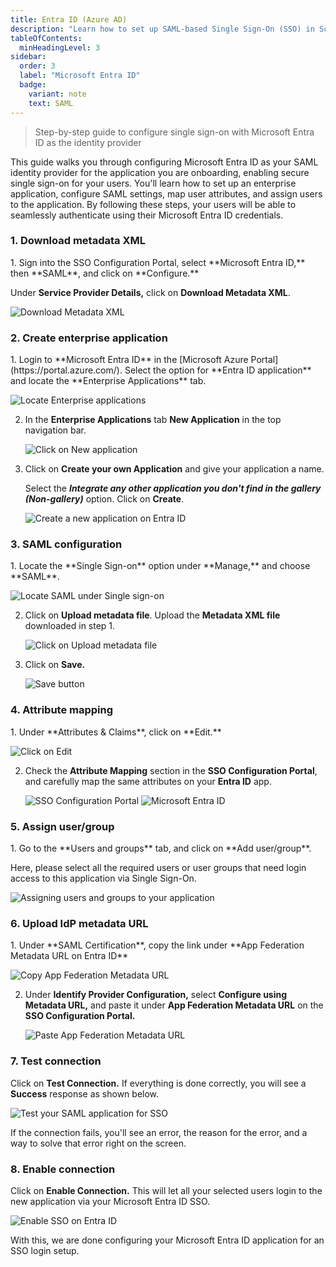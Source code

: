 ```yaml
---
title: Entra ID (Azure AD)
description: "Learn how to set up SAML-based Single Sign-On (SSO) in Scalekit using Microsoft Entra ID (Azure AD), with step-by-step instructions for enterprise application configuration."
tableOfContents:
  minHeadingLevel: 3
sidebar:
  order: 3
  label: "Microsoft Entra ID"
  badge:
    variant: note
    text: SAML
---
```



> Step-by-step guide to configure single sign-on with Microsoft Entra ID as the identity provider

This guide walks you through configuring Microsoft Entra ID as your SAML identity provider for the application you are onboarding, enabling secure single sign-on for your users. You'll learn how to set up an enterprise application, configure SAML settings, map user attributes, and assign users to the application. By following these steps, your users will be able to seamlessly authenticate using their Microsoft Entra ID credentials.

### 1. Download metadata XML

<Steps>
1. Sign into the SSO Configuration Portal, select **Microsoft Entra ID,** then **SAML**, and click on **Configure.**

   Under **Service Provider Details,** click on **Download Metadata XML**.

   ![Download Metadata XML](@/assets/docs/guides/sso-integrations/azure-ad-saml/0.png)
</Steps>

### 2. Create enterprise application

<Steps>
1. Login to **Microsoft Entra ID** in the [Microsoft Azure Portal](https://portal.azure.com/). Select the option for **Entra ID application** and locate the **Enterprise Applications** tab.

   ![Locate Enterprise applications](@/assets/docs/guides/sso-integrations/azure-ad-saml/1.png)

2. In the **Enterprise Applications** tab **New Application** in the top navigation bar.

   ![Click on New application](@/assets/docs/guides/sso-integrations/azure-ad-saml/2.png)

3. Click on **Create your own Application** and give your application a name.

   Select the **_Integrate any other application you don't find in the gallery (Non-gallery)_** option. Click on **Create**.

   ![Create a new application on Entra ID](@/assets/docs/guides/sso-integrations/azure-ad-saml/3.gif)
</Steps>

### 3. SAML configuration

<Steps>
1. Locate the **Single Sign-on** option under **Manage,** and choose **SAML**.

   ![Locate SAML under Single sign-on](@/assets/docs/guides/sso-integrations/azure-ad-saml/4.png)

2. Click on **Upload metadata file**. Upload the **Metadata XML file** downloaded in step 1.

   ![Click on Upload metadata file](@/assets/docs/guides/sso-integrations/azure-ad-saml/4-5.png)

3. Click on **Save.**

   ![Save button](@/assets/docs/guides/sso-integrations/azure-ad-saml/5.png)
</Steps>

### 4. Attribute mapping

<Steps>
1. Under **Attributes & Claims**, click on **Edit.**

   ![Click on Edit](@/assets/docs/guides/sso-integrations/azure-ad-saml/6.png)

2. Check the **Attribute Mapping** section in the **SSO Configuration Portal**, and carefully map the same attributes on your **Entra ID** app.

   ![SSO Configuration Portal](@/assets/docs/guides/sso-integrations/azure-ad-saml/7.png)
   ![Microsoft Entra ID](@/assets/docs/guides/sso-integrations/azure-ad-saml/8.png)
</Steps>

### 5. Assign user/group

<Steps>
1. Go to the **Users and groups** tab, and click on **Add user/group**.

   Here, please select all the required users or user groups that need login access to this application via Single Sign-On.

   ![Assigning users and groups to your application](@/assets/docs/guides/sso-integrations/azure-ad-saml/9.gif)
</Steps>

### 6. Upload IdP metadata URL

<Steps>
1. Under **SAML Certification**, copy the link under **App Federation Metadata URL on Entra ID**

   ![Copy App Federation Metadata URL](@/assets/docs/guides/sso-integrations/azure-ad-saml/10.png)

2. Under **Identify Provider Configuration,** select **Configure using Metadata URL,** and paste it under **App Federation Metadata URL** on the **SSO Configuration Portal.**

   ![Paste App Federation Metadata URL](@/assets/docs/guides/sso-integrations/azure-ad-saml/11.png)
</Steps>

### 7. Test connection

Click on **Test Connection.** If everything is done correctly, you will see a **Success** response as shown below.

![Test your SAML application for SSO](@/assets/docs/guides/sso-integrations/azure-ad-saml/12.png)

<Aside type="note">
If the connection fails, you'll see an error, the reason for the error, and a way to solve that error right on the screen.
</Aside>

### 8. Enable connection

Click on **Enable Connection.** This will let all your selected users login to the new application via your Microsoft Entra ID SSO.

![Enable SSO on Entra ID](@/assets/docs/guides/sso-integrations/azure-ad-saml/13.png)

With this, we are done configuring your Microsoft Entra ID application for an SSO login setup.
